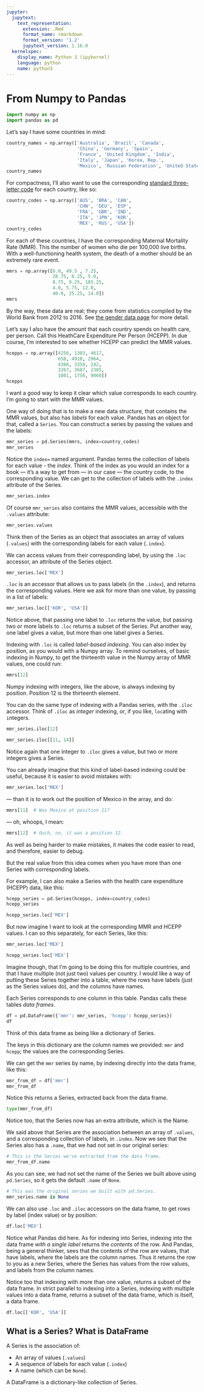 ```yaml
---
jupyter:
  jupytext:
    text_representation:
      extension: .Rmd
      format_name: rmarkdown
      format_version: '1.2'
      jupytext_version: 1.16.0
  kernelspec:
    display_name: Python 3 (ipykernel)
    language: python
    name: python3
---
```


# From Numpy to Pandas

```python
import numpy as np
import pandas as pd
```

Let's say I have some countries in mind:

```python
country_names = np.array(['Australia', 'Brazil', 'Canada',
                          'China', 'Germany', 'Spain',
                          'France', 'United Kingdom', 'India',
                          'Italy', 'Japan', 'Korea, Rep.',
                          'Mexico', 'Russian Federation', 'United States'])
country_names
```

For compactness, I'll also want to use the corresponding [standard three-letter code](https://en.wikipedia.org/wiki/ISO_3166-1_alpha-3) for each country, like so:

```python
country_codes = np.array(['AUS', 'BRA', 'CAN',
                          'CHN', 'DEU', 'ESP',
                          'FRA', 'GBR', 'IND',
                          'ITA', 'JPN', 'KOR',
                          'MEX', 'RUS', 'USA'])
country_codes
```

For each of these countries, I have the corresponding Maternal Mortality Rate (MMR).  This the number of women who die per 100,000 live births.  With a well-functioning health system, the death of a mother should be an extremely rare event.

```python
mmrs = np.array([6.0, 49.5 , 7.25,
                 28.75, 6.25, 5.0,
                 8.75, 9.25, 185.25,
                 4.0, 5.75, 12.0,
                 40.0, 25.25, 14.0])
mmrs
```

By the way, these data are real; they come from statistics compiled by the World Bank from 2012 to 2016.  See [the gender data page](https://github.com/odsti/datasets/tree/main/gender_stats) for more detail.

Let's say I also have the amount that each country spends on health care, per person.  Call this HeathCare Expenditure Per Person (HCEPP).   In due course, I'm interested to see whether HCEPP can predict the MMR values.

```python
hcepps = np.array([4256, 1303, 4617,
                   658, 4910, 2964,
                   4388, 3358, 242,
                   3267, 3687, 2385,
                   1081, 1756, 9060])
hcepps
```

I want a good way to keep it clear which value corresponds to each country.  I'm going to start with the MMR values.

One way of doing that is to make a new data structure, that contains the MMR values, but also has *labels* for each value.  Pandas has an object for that, called a `Series`.  You can construct a series by passing the values and the labels:

```python
mmr_series = pd.Series(mmrs, index=country_codes)
mmr_series
```

Notice the `index=` named argument.  Pandas terms the collection of labels for
each value - the *index*.  Think of the index as you would an index for a book
— it's a way to get from — in our case — the country code, to the
corresponding value.  We can get to the collection of labels with the `.index`
attribute of the Series.

```python
mmr_series.index
```

Of course `mmr_series` also contains the MMR values, accessible with the `.values` attribute:

```python
mmr_series.values
```

Think then of the Series as an object that associates an array of values (`.values`) with the corresponding labels for each value (`.index`).


We can access values from their corresponding label, by using the `.loc` accessor, an attribute of the Series object.

```python
mmr_series.loc['MEX']
```

`.loc` is an accessor that allows us to pass labels (in the `.index`), and returns the corresponding values.  Here we ask for more than one value, by passing in a list of labels:

```python
mmr_series.loc[['KOR', 'USA']]
```

Notice above, that passing one label to `.loc` returns the value, but passing two or more labels to `.loc` returns a subset of the Series.   Put another way, one label gives a value, but more than one label gives a Series.


Indexing with `.loc` is called *label-based indexing*.  You can also index by
position, as you would with a Numpy array.  To remind ourselves, of basic
indexing in Numpy, to get the thirteenth value in the Numpy array of MMR
values, one could run:

```python
mmrs[12]
```

Numpy indexing with integers, like the above, is always indexing by position.
Position 12 is the thirteenth element.

You can do the same type of indexing with a Pandas series, with the `.iloc` accessor.  Think of `.iloc` as *integer* indexing, or, if you like, `loc`ating with `i`ntegers.

```python
mmr_series.iloc[12]
```

```python
mmr_series.iloc[[11, 14]]
```

Notice again that one integer to `.iloc` gives a value, but two or more
integers gives a Series.


You can already imagine that this kind of label-based indexing could be
useful, because it is easier to avoid mistakes with:

```python
mmr_series.loc['MEX']
```

— than it is to work out the position of Mexico in the array, and do:

```python
mmrs[11]  # Was Mexico at position 11?
```

— oh, whoops, I mean:

```python
mmrs[12]  # Ouch, no, it was a position 12.
```

As well as being harder to make mistakes, it makes the code easier to read, and therefore, easier to debug.


But the real value from this idea comes when you have more than one Series with corresponding labels.

For example, I can also make a Series with the health care expenditure (HCEPP) data, like this:

```python
hcepp_series = pd.Series(hcepps, index=country_codes)
hcepp_series
```

```python
hcepp_series.loc['MEX']
```

But now imagine I want to look at the corresponding MMR and HCEPP values.   I can so this separately, for each Series, like this:

```python
mmr_series.loc['MEX']
```

```python
hcepp_series.loc['MEX']
```

Imagine though, that I'm going to be doing this for multiple countries, and that I have multiple (not just two) values per country.  I would like a way of putting these Series together into a table, where the rows have labels (just as the Series values do), and the columns have names.

Each Series corresponds to one column in this table.  Pandas calls these tables *data frames*.

```python
df = pd.DataFrame({'mmr': mmr_series, 'hcepp': hcepp_series})
df
```

Think of this data frame as being like a dictionary of Series.

The keys in this dictionary are the column names we provided: `mmr` and `hcepp`; the values are the corresponding Series.

We can get the `mmr` series by name, by indexing directly into the data frame,
like this:

```python
mmr_from_df = df['mmr']
mmr_from_df
```

Notice this returns a Series, extracted back from the data frame.

```python
type(mmr_from_df)
```

Notice too, that the Series now has an extra attribute, which is the Name.

We said above that Series are the association between an array of `.values`, and a corresponding collection of labels, in `.index`.  Now we see that the Series also has a `.name`, that we had not set in our original series:

```python
# This is the Series we've extracted from the data frame.
mmr_from_df.name
```

As you can see, we had not set the name of the Series we built above using `pd.Series`, so it gets the default `.name` of `None`.

```python
# This was the original series we built with pd.Series.
mmr_series.name is None
```

We can also use `.loc` and `.iloc` accessors on the data frame, to get rows by label (index value) or by position:

```python
df.loc['MEX']
```

Notice what Pandas did here.  As for indexing into Series, indexing into the data frame *with a single label* returns the *contents* of the row.   And Pandas, being a general thinker, sees that the contents of the row are values, that have labels, where the labels are the column names.  Thus it returns the row to you as a new Series, where the Series has values from the row values, and labels from the column names.


Notice too that indexing with more than one value, returns a subset of the data frame.  In strict parallel to indexing into a Series, indexing with multiple values into a data frame, returns a subset of the data frame, which is itself, a data frame.

```python
df.loc[['KOR', 'USA']]
```

## What is a Series?  What is DataFrame

A Series is the association of:

* An array of values (`.values`)
* A sequence of labels for each value (`.index`)
* A name (which can be `None`).

A DataFrame is a dictionary-like collection of Series.
